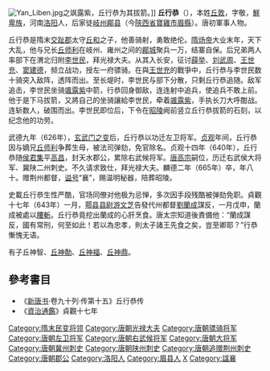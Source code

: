 [[File:Yan_Liben.jpg|thumb]]之飒露紫，丘行恭为其拔箭。]]
'''丘行恭'''（{{bd|586年||665年||catIdx=Q}}），本姓[[丘敦|丘敦]]，字敬，[[鲜卑|鮮卑族]]，河南[[洛阳县|洛阳]]人，后家徒[[岐州|岐州]][[郿县|郿县]]（今[[陕西省|陝西省]][[宝鸡市|寶雞市]][[眉县|眉縣]]）。唐初軍事人物。

丘行恭是隋末[[交趾郡|交趾郡]]太守[[丘和|丘和]]之子，他善骑射，勇敢绝伦。[[隋炀帝|隋炀帝]]大业末年，天下大乱，他与兄长[[丘师利|丘师利]]在岐州、雍州之间的[[郿城|郿城]]聚兵一万，结寨自保。后兄弟两人率部下在渭北归附[[李世民|李世民]]，拜光禄大夫。从其入长安，征讨[[薛举|薛举]]、[[刘武周|刘武周]]、[[王世充|王世充]]、[[窦建德|窦建德]]，频立战功，授左一府骠骑。在與[[王世充|王世充]]的戰爭中，丘行恭与李世民数十骑突入敌阵，透阵而出。至长堤时，李世民与部下分散，只剩丘行恭追随。敌军追击，李世民坐骑[[颯露紫|颯露紫]]中箭，行恭回身御敌，连连射中追兵，使追兵不敢上前。他于是下马拔箭，又將自己的坐骑讓給李世民，牵着[[颯露紫|颯露紫]]，手执长刀大呼酣战。连斩数人，破围而出。李世民即位后，下令在[[昭陵|昭陵]]阙前竖立丘行恭拔箭的石刻，以纪念他的功劳。

武德九年（626年），[[玄武门之变|玄武门之变]]后，丘行恭以功迁左卫将军。[[貞觀_(唐朝)|贞观]]年间，丘行恭因与嫡兄[[丘师利|丘师利]]争葬生母，被法司弹劾，免官除名。贞观十四年（640年），丘行恭随[[侯君集|侯君集]]平[[高昌|高昌]]，封天水郡公，累除右武候将军。[[唐高宗|唐高宗]]嗣位，历迁右武侯大将军、冀陕二州刺史。不久请求致仕，拜光禄大夫。麟德二年（665年）卒，年八十。赠荆州都督，[[谥号|谥号]]“襄”，赐温明秘器，陪葬昭陵。

史載丘行恭生性严酷，官场同僚对他极为忌惮，多次因手段残酷被弹劾免职。貞觀十七年（643年）一月，[[鄠县|鄠县]][[县尉|县尉]][[游文芝|游文芝]]告發代州都督[[劉蘭成|劉蘭成]]謀反，一月戊申，蘭成被處以[[腰斬|腰斬]]。丘行恭竟挖出蘭成的心肝烹食。唐太宗知道後責備他：“蘭成謀反，國有常刑，何至如此！若以為忠孝，則太子諸王先食之矣，豈至卿耶？”行恭慚愧无语。

有子丘神智、[[丘神勣|丘神勣]]、[[丘神福|丘神福]]、[[丘神鼎|丘神鼎]]。

==參考書目==
*《[[新唐书|新唐书]]·卷九十列·传第十五》丘行恭传
*《[[資治通鑑|資治通鑑]]》貞觀十七年

{{DEFAULTSORT:Q}}
[[Category:隋末民变将领|Category:隋末民变将领]]
[[Category:唐朝光禄大夫|Category:唐朝光禄大夫]]
[[Category:唐朝骠骑将军|Category:唐朝骠骑将军]]
[[Category:唐朝左卫将军|Category:唐朝左卫将军]]
[[Category:唐朝右武候将军|Category:唐朝右武候将军]]
[[Category:唐朝大将军|Category:唐朝大将军]]
[[Category:唐朝冀州刺史|Category:唐朝冀州刺史]]
[[Category:唐朝陕州刺史|Category:唐朝陕州刺史]]
[[Category:唐朝追赠荆州刺史|Category:唐朝追赠荆州刺史]]
[[Category:唐朝郡公|Category:唐朝郡公]]
[[Category:洛阳人|Category:洛阳人]]
[[Category:眉县人|Category:眉县人]]
[[Category:丘姓|X]]
[[Category:諡襄|Category:諡襄]]